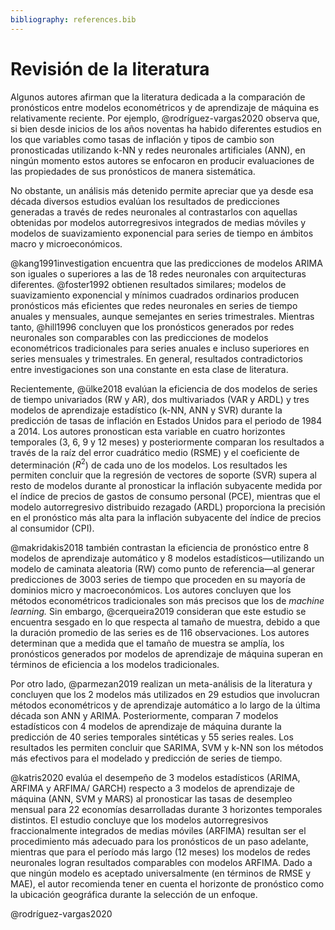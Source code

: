 ```yaml
---
bibliography: references.bib
---
```


# Revisión de la literatura

Algunos autores afirman que la literatura dedicada a la comparación de pronósticos entre modelos econométricos y de aprendizaje de máquina es relativamente reciente. Por ejemplo, @rodríguez-vargas2020 observa que, si bien desde inicios de los años noventas ha habido diferentes estudios en los que variables como tasas de inflación y tipos de cambio son pronosticadas utilizando k-NN y redes neuronales artificiales (ANN), en ningún momento estos autores se enfocaron en producir evaluaciones de las propiedades de sus pronósticos de manera sistemática.

No obstante, un análisis más detenido permite apreciar que ya desde esa década diversos estudios evalúan los resultados de predicciones generadas a través de redes neuronales al contrastarlos con aquellas obtenidas por modelos autorregresivos integrados de medias móviles y modelos de suavizamiento exponencial para series de tiempo en ámbitos macro y microeconómicos.

@kang1991investigation encuentra que las predicciones de modelos ARIMA son iguales o superiores a las de 18 redes neuronales con arquitecturas diferentes. @foster1992 obtienen resultados similares; modelos de suavizamiento exponencial y mínimos cuadrados ordinarios producen pronósticos más eficientes que redes neuronales en series de tiempo anuales y mensuales, aunque semejantes en series trimestrales. Mientras tanto, @hill1996 concluyen que los pronósticos generados por redes neuronales son comparables con las predicciones de modelos econométricos tradicionales para series anuales e incluso superiores en series mensuales y trimestrales. En general, resultados contradictorios entre investigaciones son una constante en esta clase de literatura.

Recientemente, @ülke2018 evalúan la eficiencia de dos modelos de series de tiempo univariados (RW y AR), dos multivariados (VAR y ARDL) y tres modelos de aprendizaje estadístico (k-NN, ANN y SVR) durante la predicción de tasas de inflación en Estados Unidos para el periodo de 1984 a 2014. Los autores pronostican esta variable en cuatro horizontes temporales (3, 6, 9 y 12 meses) y posteriormente comparan los resultados a través de la raíz del error cuadrático medio (RSME) y el coeficiente de determinación ($R^2$) de cada uno de los modelos. Los resultados les permiten concluir que la regresión de vectores de soporte (SVR) supera al resto de modelos durante al pronosticar la inflación subyacente medida por el índice de precios de gastos de consumo personal (PCE), mientras que el modelo autorregresivo distribuido rezagado (ARDL) proporciona la precisión en el pronóstico más alta para la inflación subyacente del índice de precios al consumidor (CPI).

@makridakis2018 también contrastan la eficiencia de pronóstico entre 8 modelos de aprendizaje automático y 8 modelos estadísticos---utilizando un modelo de caminata aleatoria (RW) como punto de referencia---al generar predicciones de 3003 series de tiempo que proceden en su mayoría de dominios micro y macroeconómicos. Los autores concluyen que los métodos econométricos tradicionales son más precisos que los de *machine learning.* Sin embargo, @cerqueira2019 consideran que este estudio se encuentra sesgado en lo que respecta al tamaño de muestra, debido a que la duración promedio de las series es de 116 observaciones. Los autores determinan que a medida que el tamaño de muestra se amplía, los pronósticos generados por modelos de aprendizaje de máquina superan en términos de eficiencia a los modelos tradicionales.

Por otro lado, @parmezan2019 realizan un meta-análisis de la literatura y concluyen que los 2 modelos más utilizados en 29 estudios que involucran métodos econométricos y de aprendizaje automático a lo largo de la última década son ANN y ARIMA. Posteriormente, comparan 7 modelos estadísticos con 4 modelos de aprendizaje de máquina durante la predicción de 40 series temporales sintéticas y 55 series reales. Los resultados les permiten concluir que SARIMA, SVM y k-NN son los métodos más efectivos para el modelado y predicción de series de tiempo.

@katris2020 evalúa el desempeño de 3 modelos estadísticos (ARIMA, ARFIMA y ARFIMA/ GARCH) respecto a 3 modelos de aprendizaje de máquina (ANN, SVM y MARS) al pronosticar las tasas de desempleo mensual para 22 economías desarrolladas durante 3 horizontes temporales distintos. El estudio concluye que los modelos autorregresivos fraccionalmente integrados de medias móviles (ARFIMA) resultan ser el procedimiento más adecuado para los pronósticos de un paso adelante, mientras que para el período más largo (12 meses) los modelos de redes neuronales logran resultados comparables con modelos ARFIMA. Dado a que ningún modelo es aceptado universalmente (en términos de RMSE y MAE), el autor recomienda tener en cuenta el horizonte de pronóstico como la ubicación geográfica durante la selección de un enfoque.

@rodríguez-vargas2020

